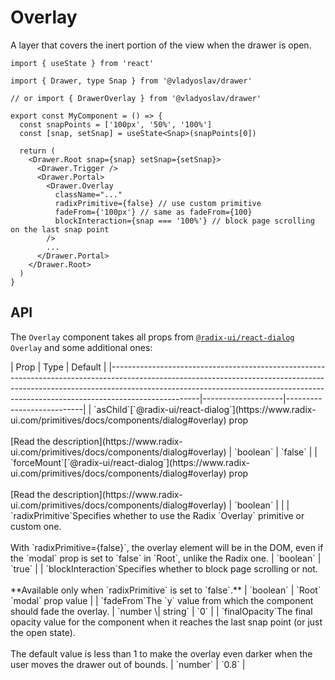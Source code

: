 
# Overlay

A layer that covers the inert portion of the view when the drawer is open.

```tsx copy
import { useState } from 'react'

import { Drawer, type Snap } from '@vladyoslav/drawer'

// or import { DrawerOverlay } from '@vladyoslav/drawer'

export const MyComponent = () => {
  const snapPoints = ['100px', '50%', '100%']
  const [snap, setSnap] = useState<Snap>(snapPoints[0])

  return (
    <Drawer.Root snap={snap} setSnap={setSnap}>
      <Drawer.Trigger />
      <Drawer.Portal>
        <Drawer.Overlay
          className="..."
          radixPrimitive={false} // use custom primitive
          fadeFrom={'100px'} // same as fadeFrom={100}
          blockInteraction={snap === '100%'} // block page scrolling on the last snap point
        />
        ...
      </Drawer.Portal>
    </Drawer.Root>
  )
}
```

## API

The `Overlay` component takes all props from [`@radix-ui/react-dialog`](https://www.radix-ui.com/primitives/docs/components/dialog#overlay) `Overlay` and some additional ones:

<Table>
  | Prop                                                                                                                                                                                                                                                           | Type               | Default                   |
  |----------------------------------------------------------------------------------------------------------------------------------------------------------------------------------------------------------------------------------------------------------------|--------------------|---------------------------|
  | `asChild`<Info>[`@radix-ui/react-dialog`](https://www.radix-ui.com/primitives/docs/components/dialog#overlay) prop <br/><br/> [Read the description](https://www.radix-ui.com/primitives/docs/components/dialog#overlay)</Info>                                | `boolean`          | `false`                   |
  | `forceMount`<Info>[`@radix-ui/react-dialog`](https://www.radix-ui.com/primitives/docs/components/dialog#overlay) prop <br/><br/> [Read the description](https://www.radix-ui.com/primitives/docs/components/dialog#overlay)</Info>                             | `boolean`          |                           |
  | `radixPrimitive`<Info>Specifies whether to use the Radix `Overlay` primitive or custom one.<br/><br/>With `radixPrimitive={false}`, the overlay element will be in the DOM, even if the `modal` prop is set to `false` in `Root`, unlike the Radix one.</Info> | `boolean`          | `true`                    |
  | `blockInteraction`<Info>Specifies whether to block page scrolling or not.<br/><br/>**Available only when `radixPrimitive` is set to `false`.**</Info>                                                                                                          | `boolean`          | `Root` `modal` prop value |
  | `fadeFrom`<Info>The `y` value from which the component should fade the overlay.</Info>                                                                                                                                                                         | `number \| string` | `0`                       |
  | `finalOpacity`<Info>The final opacity value for the component when it reaches the last snap point (or just the open state).<br/><br/>The default value is less than 1 to make the overlay even darker when the user moves the drawer out of bounds.</Info>     | `number`           | `0.8`                     |
</Table>
